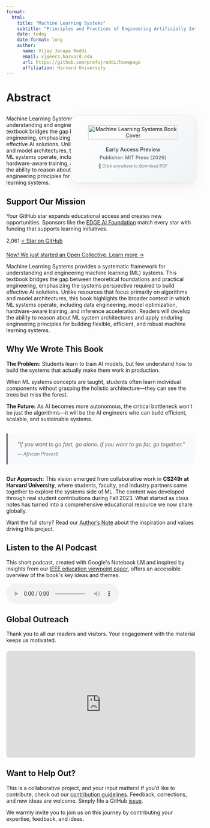 ```yaml
---
format:
  html:
    title: "Machine Learning Systems"
    subtitle: "Principles and Practices of Engineering Artificially Intelligent Systems"
    date: today
    date-format: long
    author:
      name: Vijay Janapa Reddi
      email: vj@eecs.harvard.edu
      url: https://github.com/profvjreddi/homepage
      affiliation: Harvard University
---
```


```{=html}
<style>
  .abstract-section {
    margin: 30px 0;
    position: relative;
  }
  
  .abstract-content {
    /* Text will flow around the floated book card */
  }
  
  .book-card {
    position: absolute;
    top: 0;
    right: 0;
    width: 300px;
    text-align: center;
    padding: 25px 15px;
    background: linear-gradient(135deg, #fefefe 0%, #f8f9fa 50%, #f0f2f5 100%);
    border: 1px solid #e8eaed;
    border-radius: 16px;
    box-shadow: 0 8px 32px rgba(165, 28, 48, 0.08), 0 2px 8px rgba(0,0,0,0.04);
    shape-outside: polygon(0 0, 100% 0, 100% 100%, 0 100%);
    float: right;
    margin-left: 20px;
    margin-bottom: 20px;
  }
  
  .book-image {
    width: 100%;
    max-width: 240px;
    height: auto;
    margin-bottom: 18px;
  }
  
  .book-card-link {
    text-decoration: none;
    color: inherit;
    display: block;
    transition: transform 0.2s ease-in-out, box-shadow 0.2s ease-in-out;
  }
  
  .book-card-link:hover {
    transform: scale(1.02);
  }
  
  .book-card-link:hover .book-card {
    box-shadow: 0 12px 40px rgba(165, 28, 48, 0.15), 0 4px 12px rgba(0,0,0,0.08);
  }
  
  .book-title {
    margin: 0 0 6px 0;
    color: #495057;
    font-size: 1em;
    font-weight: 600;
    text-shadow: none;
  }
  
  .book-subtitle {
    margin: 0;
    color: #6c757d;
    font-size: 0.9em;
    font-weight: 600;
    letter-spacing: 0.3px;
  }
  
  @media (max-width: 768px) {
    .abstract-content {
      margin-bottom: 20px;
    }
    
    .book-card-link {
      position: static;
      float: none;
      width: 100%;
      max-width: 300px;
      margin: 0 auto;
    }
    
    .book-card {
      padding: 15px 10px;
    }
    
    .book-image {
      max-width: 200px;
      margin-bottom: 12px;
    }
    
    .book-title {
      font-size: 1em;
    }
    
    .book-subtitle {
      font-size: 0.85em;
    }
  }
</style>
```

# Abstract {.unnumbered}

::: {.content-visible when-format="html"}

```{=html}
<div class="abstract-section">
  <div class="abstract-content">
    <p>Machine Learning Systems provides a systematic framework for understanding and engineering machine learning (ML) systems. This textbook bridges the gap between theoretical foundations and practical engineering, emphasizing the systems perspective required to build effective AI solutions. Unlike resources that focus primarily on algorithms and model architectures, this book highlights the broader context in which ML systems operate, including data engineering, model optimization, hardware-aware training, and inference acceleration. Readers will develop the ability to reason about ML system architectures and apply enduring engineering principles for building flexible, efficient, and robust machine learning systems.</p>
  </div>
  
  <a href="https://mlsysbook.ai/pdf" target="_blank" class="book-card-link" title="Download PDF version">
    <div class="book-card">
      <img src="assets/images/covers/cover-hardcover-book.png" alt="Machine Learning Systems Book Cover" class="book-image">
      <p class="book-title">Early Access Preview</p>
      <p class="book-subtitle">Publisher: MIT Press (2026)</p>
      <p style="font-size: 0.8em; color: #6c757d; margin-top: 8px;">📖 Click anywhere to download PDF</p>
    </div>
  </a>
</div>
```

## Support Our Mission {.unnumbered}

```{=html}
<div class="support-mission">
  <p>Your GitHub star expands educational access and creates new opportunities. Sponsors like the <a href="https://edgeaifoundation.org/" target="_blank" rel="noopener noreferrer">EDGE AI Foundation</a> match every star with funding that supports learning initiatives.</p>
  
  <div class="support-actions">
    <span class="star-count" id="star-count">2,061</span>
    <a href="https://github.com/harvard-edge/cs249r_book" target="_blank" rel="noopener" class="github-star-btn">⭐ Star on GitHub</a>
  </div>
  
  <p class="support-note">
    <a href="https://opencollective.com/mlsysbook" target="_blank" rel="noopener">New! We just started an Open Collective. Learn more →</a>
  </p>
</div>
```

```{=html}
<script>
async function fetchGitHubStars() {
  const starElement = document.getElementById('star-count');
  
  try {
    const response = await fetch('https://api.github.com/repos/harvard-edge/cs249r_book');
    const data = await response.json();
    const starCount = data.stargazers_count;
    
    // Update the star count with thousands separator
    const formattedCount = starCount.toLocaleString();
    starElement.textContent = formattedCount;
    starElement.style.opacity = '1';
  } catch (error) {
    console.error('Failed to fetch GitHub stars:', error);
    // Show a fallback message if API fails
    starElement.textContent = '2,061+';
    starElement.style.opacity = '1';
  }
}

// Fetch stars when the page loads
document.addEventListener('DOMContentLoaded', fetchGitHubStars);
</script>
```

:::

::: {.content-visible when-format="pdf"}
Machine Learning Systems provides a systematic framework for understanding and engineering machine learning (ML) systems. This textbook bridges the gap between theoretical foundations and practical engineering, emphasizing the systems perspective required to build effective AI solutions. Unlike resources that focus primarily on algorithms and model architectures, this book highlights the broader context in which ML systems operate, including data engineering, model optimization, hardware-aware training, and inference acceleration. Readers will develop the ability to reason about ML system architectures and apply enduring engineering principles for building flexible, efficient, and robust machine learning systems.
:::

```{=latex}
\clearpage
```

## Why We Wrote This Book {.unnumbered}

**The Problem:** Students learn to train AI models, but few understand how to build the systems that actually make them work in production.

When ML systems concepts are taught, students often learn individual components without grasping the holistic architecture—they can see the trees but miss the forest. 

**The Future:** As AI becomes more autonomous, the critical bottleneck won't be just the algorithms—it will be the AI engineers who can build efficient, scalable, and sustainable systems.

```{=html}
<blockquote style="margin: 30px 0; padding: 20px 25px; border-left: 4px solid #6c757d; background-color: #f8f9fa; font-style: italic; border-radius: 0 8px 8px 0;">
  "If you want to go fast, go alone. If you want to go far, go together."
  <footer style="margin-top: 10px; font-size: 0.9em; color: #6c757d;">— African Proverb</footer>
</blockquote>
```

**Our Approach:** This vision emerged from collaborative work in **CS249r at Harvard University**, where students, faculty, and industry partners came together to explore the systems side of ML. The content was developed through real student contributions during Fall 2023. What started as class notes has turned into a comprehensive educational resource we now share globally.

Want the full story? Read our [Author's Note](contents/frontmatter/foreword.qmd) about the inspiration and values driving this project.


::: {.content-visible when-format="html"}
## Listen to the AI Podcast {.unnumbered}

```{=html}
<div class="podcast-section">
  <p>
    This short podcast, created with Google's Notebook LM and inspired by insights from our <a href="https://web.eng.fiu.edu/gaquan/Papers/ESWEEK24Papers/CPS-Proceedings/pdfs/CODES-ISSS/563900a043/563900a043.pdf" target="_blank" rel="noopener">IEEE education viewpoint paper</a>, offers an accessible overview of the book's key ideas and themes.
  </p>
  <audio controls>
    <source src="assets/media/notebooklm_podcast_mlsysbookai.mp3" type="audio/mpeg">
    Your browser does not support the audio element.
  </audio>
</div>
```

:::

## Global Outreach {.unnumbered}

Thank you to all our readers and visitors. Your engagement with the material keeps us motivated.

```{=html}
<div style="position: relative; padding-top: 56.25%; margin: 20px 0;">
  <iframe
    src="https://lookerstudio.google.com/embed/reporting/e7192975-a8a0-453d-b6fe-1580ac054dbf/page/0pNbE"
    frameborder="0"
    style="position: absolute; top: 0; left: 0; width: 100%; height: 100%; border:0; border-radius: 8px;"
    allowfullscreen="allowfullscreen"
    sandbox="allow-storage-access-by-user-activation allow-scripts allow-same-origin allow-popups allow-popups-to-escape-sandbox">
  </iframe>
</div>
```

## Want to Help Out? {.unnumbered}

This is a collaborative project, and your input matters! If you'd like to contribute, check out our [contribution guidelines](https://github.com/harvard-edge/cs249r_book/blob/dev/docs/contribute.md). Feedback, corrections, and new ideas are welcome. Simply file a GitHub [issue](https://github.com/harvard-edge/cs249r_book/issues).

We warmly invite you to join us on this journey by contributing your expertise, feedback, and ideas.

```{=latex}
\part{key:frontmatter}
```
